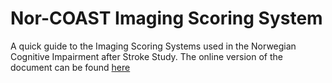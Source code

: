 # Nor-COAST Imaging Scoring System
A quick guide to the Imaging Scoring Systems used in the Norwegian Cognitive Impairment after Stroke Study. The online version of the document can be found [here](https://landge.github.io/nordcoast-scoring/)
